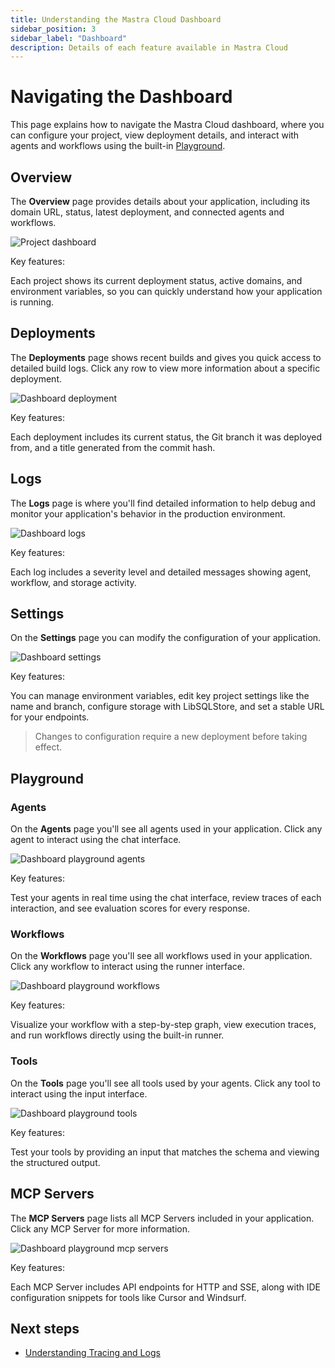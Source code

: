 ```yaml
---
title: Understanding the Mastra Cloud Dashboard
sidebar_position: 3
sidebar_label: "Dashboard"
description: Details of each feature available in Mastra Cloud
---
```



# Navigating the Dashboard

This page explains how to navigate the Mastra Cloud dashboard, where you can configure your project, view deployment details, and interact with agents and workflows using the built-in [Playground](/mastra-cloud/dashboard#playground).

<MastraCloudCallout />

## Overview

The **Overview** page provides details about your application, including its domain URL, status, latest deployment, and connected agents and workflows.

![Project dashboard](/img/mastra-cloud/mastra-cloud-project-dashboard.jpg)

Key features:

Each project shows its current deployment status, active domains, and environment variables, so you can quickly understand how your application is running.

## Deployments

The **Deployments** page shows recent builds and gives you quick access to detailed build logs. Click any row to view more information about a specific deployment.

![Dashboard deployment](/img/mastra-cloud/mastra-cloud-dashboard-deployments.jpg)

Key features:

Each deployment includes its current status, the Git branch it was deployed from, and a title generated from the commit hash.

## Logs

The **Logs** page is where you'll find detailed information to help debug and monitor your application's behavior in the production environment.

![Dashboard logs](/img/mastra-cloud/mastra-cloud-dashboard-logs.jpg)

Key features:

Each log includes a severity level and detailed messages showing agent, workflow, and storage activity.

## Settings

On the **Settings** page you can modify the configuration of your application.

![Dashboard settings](/img/mastra-cloud/mastra-cloud-dashboard-settings.jpg)

Key features:

You can manage environment variables, edit key project settings like the name and branch, configure storage with LibSQLStore, and set a stable URL for your endpoints.

> Changes to configuration require a new deployment before taking effect.

## Playground

### Agents

On the **Agents** page you'll see all agents used in your application. Click any agent to interact using the chat interface.

![Dashboard playground agents](/img/mastra-cloud/mastra-cloud-dashboard-playground-agents.jpg)

Key features:

Test your agents in real time using the chat interface, review traces of each interaction, and see evaluation scores for every response.

### Workflows

On the **Workflows** page you'll see all workflows used in your application. Click any workflow to interact using the runner interface.

![Dashboard playground workflows](/img/mastra-cloud/mastra-cloud-dashboard-playground-workflows.jpg)

Key features:

Visualize your workflow with a step-by-step graph, view execution traces, and run workflows directly using the built-in runner.

### Tools

On the **Tools** page you'll see all tools used by your agents. Click any tool to interact using the input interface.

![Dashboard playground tools](/img/mastra-cloud/mastra-cloud-dashboard-playground-tools.jpg)

Key features:

Test your tools by providing an input that matches the schema and viewing the structured output.

## MCP Servers

The **MCP Servers** page lists all MCP Servers included in your application. Click any MCP Server for more information.

![Dashboard playground mcp servers](/img/mastra-cloud/mastra-cloud-dashboard-playground-mcpservers.jpg)

Key features:

Each MCP Server includes API endpoints for HTTP and SSE, along with IDE configuration snippets for tools like Cursor and Windsurf.

## Next steps

- [Understanding Tracing and Logs](/mastra-cloud/observability)
